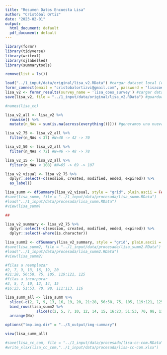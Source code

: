 ```yaml
---
title: "Resumen Datos Encuesta Lisa"
author: "Cristóbal Ortiz"
date: "2023-02-01"
output:
  html_document: default
  pdf_document: default
---
```


```r
library(formr)
library(tidyverse)
library(writexl)
library(sjlabelled)
library(summarytools)
```

```r
remove(list = ls())

load("../1_input/data/original/lisa_v2.RData") #cargar dataset local (es más rápido)
formr_connect(email = "cristobalortizvi@gmail.com", password = "lisacoes.2023") #conexión con formr
lisa_v2 <- formr_results(survey_name = 'lisa_coes_survey') #cargar dataset desde formr (demora)
save(lisa_v2, file = "../1_input/data/original/lisa_v2.RData") #guardar dataset para cargar local

```

```r
#names(lisa_cc)

lisa_v2_all <- lisa_v2 %>% 
  rowwise() %>%
  mutate(n_NAs = sum(is.na(across(everything())))) #generamos una nueva variable que cuenta número de NA

lisa_v2_75 <- lisa_v2_all %>% 
  filter(n_NAs < 37) #N=40 -> 42 -> 70

lisa_v2_50 <- lisa_v2_all %>% 
  filter(n_NAs < 72) #N=46 -> 48 -> 78

lisa_v2_15 <- lisa_v2_all %>% 
  filter(n_NAs < 108) #N=65 -> 69 -> 107
```

```r
lisa_v2_visual <- lisa_v2_75 %>% 
  dplyr::select(-c(session, created, modified, ended, expired)) %>% 
  as_label()

lisa_summ <- dfSummary(lisa_v2_visual, style = "grid", plain.ascii = FALSE, method = "render")
#save(lisa_summ, file = "../1_input/data/procesada/lisa_summ.RData")
#load("../1_input/data/procesada/lisa_summ.RData")
#view(lisa_summ)

##

lisa_v2_summary <- lisa_v2_75 %>% 
  dplyr::select(-c(session, created, modified, ended, expired)) %>% 
  dplyr::select(-where(is.character)) 

lisa_summ2 <- dfSummary(lisa_v2_summary, style = "grid", plain.ascii = FALSE, method = "render")
#save(lisa_summ2, file = "../1_input/data/procesada/lisa_summ2.RData")
#load("../1_input/data/procesada/lisa_summ2.RData")
#view(lisa_summ2)
```

```r
#filas a reemplazar
#2, 7, 9, 13, 16, 19, 20
#21:28, 56:58, 75, 105, 119:121, 125
#filas a incorporar
#2, 5, 7, 10, 12, 14, 15
#16:23, 51:53, 70, 98, 111:113, 116

lisa_summ_all <- lisa_summ %>%
  slice(-c(2, 7, 9, 13, 16, 19, 20, 21:28, 56:58, 75, 105, 119:121, 125, 127:138)) %>%
  bind_rows(lisa_summ2 %>% 
              slice(c(2, 5, 7, 10, 12, 14, 15, 16:23, 51:53, 70, 98, 111:113, 116))) %>% 
  arrange(No)

options("tmp.img.dir" = "../3_output/img-summary")

view(lisa_summ_all)
```



```r
#save(lisa_cc_com, file = "../1_input/data/procesada/lisa-cc-com.RData")
#write_xlsx(lisa_cc_com,"../1_input/data/procesada/lisa-cc-com.xlsx")

```
